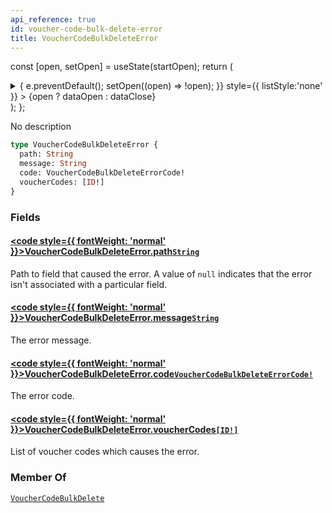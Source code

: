 ```yaml
---
api_reference: true
id: voucher-code-bulk-delete-error
title: VoucherCodeBulkDeleteError
---
```






const [open, setOpen] = useState(startOpen);
return (
<details {...(open ? { open: true } : {})} className="details" style={{ border:'none', boxShadow:'none', background:'var(--ifm-background-color)' }}>
<summary
onClick={(e) => {
e.preventDefault();
setOpen((open) => !open);
}}
style={{ listStyle:'none' }} >
{open ? dataOpen : dataClose}
</summary>
{open && children}
</details>
);
};

No description

```graphql
type VoucherCodeBulkDeleteError {
  path: String
  message: String
  code: VoucherCodeBulkDeleteErrorCode!
  voucherCodes: [ID!]
}
```

### Fields

#### [<code style={{ fontWeight: 'normal' }}>VoucherCodeBulkDeleteError.<b>path</b></code>](#)<Bullet />[`String`](../../../api-reference/miscellaneous/scalars/string.mdx) <Badge class="badge badge--secondary" text="scalar"/> <Badge class="badge badge--secondary" text="miscellaneous"/>

Path to field that caused the error. A value of `null` indicates that the error isn't associated with a particular field.

#### [<code style={{ fontWeight: 'normal' }}>VoucherCodeBulkDeleteError.<b>message</b></code>](#)<Bullet />[`String`](../../../api-reference/miscellaneous/scalars/string.mdx) <Badge class="badge badge--secondary" text="scalar"/> <Badge class="badge badge--secondary" text="miscellaneous"/>

The error message.

#### [<code style={{ fontWeight: 'normal' }}>VoucherCodeBulkDeleteError.<b>code</b></code>](#)<Bullet />[`VoucherCodeBulkDeleteErrorCode!`](../../../api-reference/discounts/enums/voucher-code-bulk-delete-error-code.mdx) <Badge class="badge badge--secondary" text="non-null"/> <Badge class="badge badge--secondary" text="enum"/> <Badge class="badge badge--secondary" text="discounts"/>

The error code.

#### [<code style={{ fontWeight: 'normal' }}>VoucherCodeBulkDeleteError.<b>voucherCodes</b></code>](#)<Bullet />[`[ID!]`](../../../api-reference/miscellaneous/scalars/id.mdx) <Badge class="badge badge--secondary" text="list"/> <Badge class="badge badge--secondary" text="scalar"/> <Badge class="badge badge--secondary" text="miscellaneous"/>

List of voucher codes which causes the error.

### Member Of

[`VoucherCodeBulkDelete`](../../../api-reference/discounts/objects/voucher-code-bulk-delete.mdx) <Badge class="badge badge--secondary" text="object"/>
